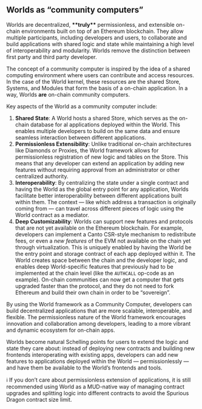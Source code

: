 ## Worlds as “community computers”

Worlds are decentralized, **\*\***truly**\*\*** permissionless, and extensible on-chain environments built on top of an Ethereum blockchain. They allow multiple participants, including developers and users, to collaborate and build applications with shared logic and state while maintaining a high level of interoperability and modularity. Worlds remove the distinction between first party and third party developer.

The concept of a community computer is inspired by the idea of a shared computing environment where users can contribute and access resources. In the case of the World kernel, these resources are the shared Store, Systems, and Modules that form the basis of a on-chain application. In a way, Worlds **are** on-chain community computers.

Key aspects of the World as a community computer include:

1. **Shared State**: A World hosts a shared Store, which serves as the on-chain database for al applications deployed within the World. This enables multiple developers to build on the same data and ensure seamless interaction between different applications.
2. **Permissionless Extensibility**: Unlike traditional on-chain architectures like Diamonds or Proxies, the World framework allows for permissionless registration of new logic and tables on the Store. This means that any developer can extend an application by adding new features without requiring approval from an administrator or other centralized authority.
3. **Interoperability**: By centralizing the state under a single contract and having the World as the global entry point for any application, Worlds facilitate better interoperability between different applications built within them. The context — like which address a transaction is originally coming from — can travel across different pieces of logic using the World contract as a mediator.
4. **Deep Customizability**: Worlds can support new features and protocols that are not yet available on the Ethereum blockchain. For example, developers can implement a Canto CSR-style mechanism to redistribute fees, or even a _new features_ of the EVM not available on the chain yet through virtualization. This is uniquely enabled by having the World be the entry point and storage contract of each app deployed within it. The World creates space between the chain and the developer logic, and enables deep World-specific features that previously had to be implemented at the chain level (like the `AUTHCALL` op-code as an example).
   On-chain communities can now get a computer that gets upgraded faster than the protocol, and they do not need to fork Ethereum and build their own chain in order to be “sovereign”.

By using the World framework as a Community Computer, developers can build decentralized applications that are more scalable, interoperable, and flexible. The permissionless nature of the World framework encourages innovation and collaboration among developers, leading to a more vibrant and dynamic ecosystem for on-chain apps.

Worlds become natural Schelling points for users to extend the logic and state they care about: instead of deploying new contracts and building new frontends interoperating with existing apps, developers can add new features to applications deployed within the World — permissionlessly — and have them be available to the World’s frontends and tools.

<aside>
  ℹ️ If you don’t care about permissionless extension of applications, it is still recommended using World as a
  MUD-native way of managing contract upgrades and splitting logic into different contracts to avoid the Spurious Dragon
  contract size limit.
</aside>
